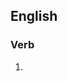==English==

===Verb===
{{head|en|verb form}}

# {{present participle of|overdecorate|lang=en|nocat=1}}